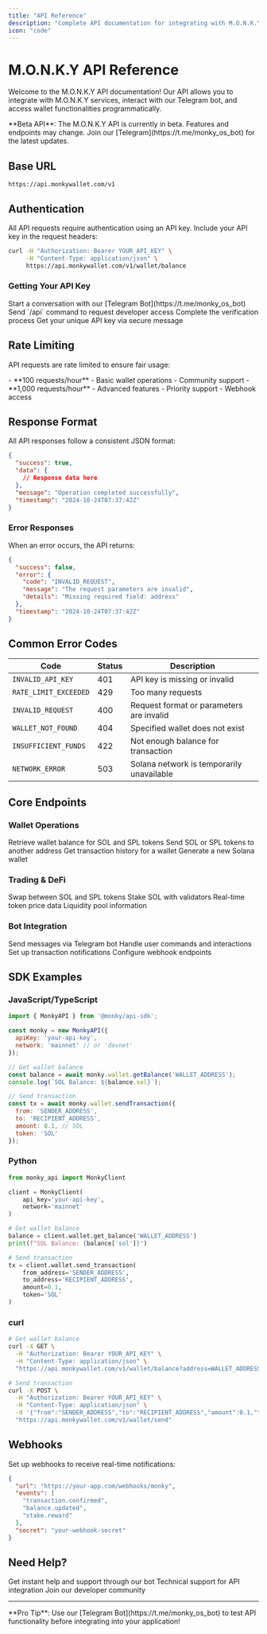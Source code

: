 ```yaml
---
title: "API Reference"
description: "Complete API documentation for integrating with M.O.N.K.Y services and bot."
icon: "code"
---
```


# M.O.N.K.Y API Reference

Welcome to the M.O.N.K.Y API documentation! Our API allows you to integrate with M.O.N.K.Y services, interact with our Telegram bot, and access wallet functionalities programmatically.

<Note>
**Beta API**: The M.O.N.K.Y API is currently in beta. Features and endpoints may change. Join our [Telegram](https://t.me/monky_os_bot) for the latest updates.
</Note>

## Base URL

```
https://api.monkywallet.com/v1
```

## Authentication

All API requests require authentication using an API key. Include your API key in the request headers:

```bash
curl -H "Authorization: Bearer YOUR_API_KEY" \
     -H "Content-Type: application/json" \
     https://api.monkywallet.com/v1/wallet/balance
```

### Getting Your API Key

<Steps>
  <Step title="Connect to Telegram Bot">
    Start a conversation with our [Telegram Bot](https://t.me/monky_os_bot)
  </Step>
  <Step title="Request API Access">
    Send `/api` command to request developer access
  </Step>
  <Step title="Verify Identity">
    Complete the verification process
  </Step>
  <Step title="Receive API Key">
    Get your unique API key via secure message
  </Step>
</Steps>

## Rate Limiting

API requests are rate limited to ensure fair usage:

<CardGroup cols={2}>
  <Card title="Free Tier" icon="free">
    - **100 requests/hour**
    - Basic wallet operations
    - Community support
  </Card>
  <Card title="Pro Tier" icon="crown">
    - **1,000 requests/hour**
    - Advanced features
    - Priority support
    - Webhook access
  </Card>
</CardGroup>

## Response Format

All API responses follow a consistent JSON format:

```json
{
  "success": true,
  "data": {
    // Response data here
  },
  "message": "Operation completed successfully",
  "timestamp": "2024-10-24T07:37:42Z"
}
```

### Error Responses

When an error occurs, the API returns:

```json
{
  "success": false,
  "error": {
    "code": "INVALID_REQUEST",
    "message": "The request parameters are invalid",
    "details": "Missing required field: address"
  },
  "timestamp": "2024-10-24T07:37:42Z"
}
```

## Common Error Codes

| Code | Status | Description |
|------|--------|-------------|
| `INVALID_API_KEY` | 401 | API key is missing or invalid |
| `RATE_LIMIT_EXCEEDED` | 429 | Too many requests |
| `INVALID_REQUEST` | 400 | Request format or parameters are invalid |
| `WALLET_NOT_FOUND` | 404 | Specified wallet does not exist |
| `INSUFFICIENT_FUNDS` | 422 | Not enough balance for transaction |
| `NETWORK_ERROR` | 503 | Solana network is temporarily unavailable |

## Core Endpoints

### Wallet Operations

<CardGroup cols={2}>
  <Card title="Get Balance" icon="wallet" href="/api-reference/wallet#get-balance">
    Retrieve wallet balance for SOL and SPL tokens
  </Card>
  <Card title="Send Transaction" icon="paper-plane" href="/api-reference/wallet#send-transaction">
    Send SOL or SPL tokens to another address
  </Card>
  <Card title="Transaction History" icon="clock-rotate-left" href="/api-reference/wallet#transaction-history">
    Get transaction history for a wallet
  </Card>
  <Card title="Create Wallet" icon="plus" href="/api-reference/wallet#create-wallet">
    Generate a new Solana wallet
  </Card>
</CardGroup>

### Trading & DeFi

<CardGroup cols={2}>
  <Card title="Token Swap" icon="arrows-spin" href="/api-reference/defi#token-swap">
    Swap between SOL and SPL tokens
  </Card>
  <Card title="Stake SOL" icon="coins" href="/api-reference/defi#stake-sol">
    Stake SOL with validators
  </Card>
  <Card title="Get Prices" icon="chart-line" href="/api-reference/defi#get-prices">
    Real-time token price data
  </Card>
  <Card title="Pool Info" icon="database" href="/api-reference/defi#pool-info">
    Liquidity pool information
  </Card>
</CardGroup>

### Bot Integration

<CardGroup cols={2}>
  <Card title="Send Message" icon="telegram" href="/api-reference/telegram-bot#send-message">
    Send messages via Telegram bot
  </Card>
  <Card title="User Commands" icon="terminal" href="/api-reference/telegram-bot#user-commands">
    Handle user commands and interactions
  </Card>
  <Card title="Notifications" icon="bell" href="/api-reference/webhooks#notifications">
    Set up transaction notifications
  </Card>
  <Card title="Webhooks" icon="webhook" href="/api-reference/webhooks#setup">
    Configure webhook endpoints
  </Card>
</CardGroup>

## SDK Examples

### JavaScript/TypeScript

```javascript
import { MonkyAPI } from '@monky/api-sdk';

const monky = new MonkyAPI({
  apiKey: 'your-api-key',
  network: 'mainnet' // or 'devnet'
});

// Get wallet balance
const balance = await monky.wallet.getBalance('WALLET_ADDRESS');
console.log(`SOL Balance: ${balance.sol}`);

// Send transaction
const tx = await monky.wallet.sendTransaction({
  from: 'SENDER_ADDRESS',
  to: 'RECIPIENT_ADDRESS',
  amount: 0.1, // SOL
  token: 'SOL'
});
```

### Python

```python
from monky_api import MonkyClient

client = MonkyClient(
    api_key='your-api-key',
    network='mainnet'
)

# Get wallet balance
balance = client.wallet.get_balance('WALLET_ADDRESS')
print(f"SOL Balance: {balance['sol']}")

# Send transaction
tx = client.wallet.send_transaction(
    from_address='SENDER_ADDRESS',
    to_address='RECIPIENT_ADDRESS',
    amount=0.1,
    token='SOL'
)
```

### curl

```bash
# Get wallet balance
curl -X GET \
  -H "Authorization: Bearer YOUR_API_KEY" \
  -H "Content-Type: application/json" \
  "https://api.monkywallet.com/v1/wallet/balance?address=WALLET_ADDRESS"

# Send transaction
curl -X POST \
  -H "Authorization: Bearer YOUR_API_KEY" \
  -H "Content-Type: application/json" \
  -d '{"from":"SENDER_ADDRESS","to":"RECIPIENT_ADDRESS","amount":0.1,"token":"SOL"}' \
  "https://api.monkywallet.com/v1/wallet/send"
```

## Webhooks

Set up webhooks to receive real-time notifications:

```json
{
  "url": "https://your-app.com/webhooks/monky",
  "events": [
    "transaction.confirmed",
    "balance.updated", 
    "stake.reward"
  ],
  "secret": "your-webhook-secret"
}
```

## Need Help?

<CardGroup cols={3}>
  <Card title="Telegram Bot" icon="telegram" href="https://t.me/monky_os_bot">
    Get instant help and support through our bot
  </Card>
  <Card title="Developer Support" icon="envelope" href="mailto:api@monkywallet.com">
    Technical support for API integration
  </Card>
  <Card title="Community" icon="x-twitter" href="https://x.com/monkywallet">
    Join our developer community
  </Card>
</CardGroup>

---

<Tip>
**Pro Tip**: Use our [Telegram Bot](https://t.me/monky_os_bot) to test API functionality before integrating into your application!
</Tip>